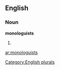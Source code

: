 
==English==

===Noun===
'''monologuists'''

# {{plural of|[[monologuist]]}}

[[Category:English plurals]]

[[ar:monologuists]]